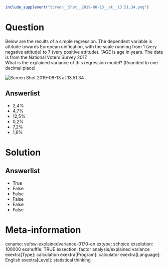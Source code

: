 ```r
include_supplement("Screen__Shot__2019-08-13__at__13.51.34.png")
```

Question
========
Below are the results of a simple regression. The dependent variable is
attitude towards European unification, with the scale running from 1
(very negative attitude) to 7 (very positive attitude). "AGE is age in
years. The data is from the National Voters Survey 2017.  
What is the explained variance of this regression model? (Rounded to one
decimal place)   
  
<img src="Screen__Shot__2019-08-13__at__13.51.34.png"
class="fr-fic fr-dii enlargeimage tvcss_2"
alt="Screen Shot 2019-08-13 at 13.51.34" />

Answerlist
----------
* 2,4%
* 4,7%
* 12,5%
* 0,2%
* 7,2%
* 1,6%

Solution
========










Answerlist
----------
* True
* False
* False
* False
* False
* False

Meta-information
================
exname: vufsw-explainedvariance-0170-en
extype: schoice
exsolution: 100000
exshuffle: TRUE
exsection: factor analysis/explained variance
exextra[Type]: calculation
exextra[Program]: calculator
exextra[Language]: English
exextra[Level]: statistical thinking

